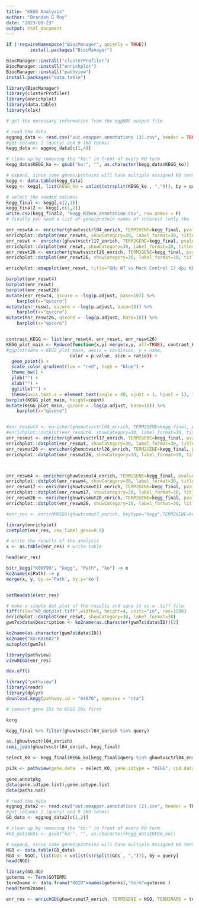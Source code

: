 ```yaml
---
title: "KEGG Analysis"
author: "Brandon G Roy"
date: "2023-08-23"
output: html_document
---
```


```r
if (!requireNamespace("BiocManager", quietly = TRUE)) 
         install.packages("BiocManager")

BiocManager::install("clusterProfiler")
BiocManager::install("enrichplot")
BiocManager::install("pathview")
install.packages("data.table")

library(BiocManager)
library(clusterProfiler)
library(enrichplot)
library(data.table)
library(xlsx)
```

```r
# get the necessary information from the eggNOG output file

# read the data
eggnog_data <- read.csv("out.emapper.annotations (3).csv", header = TRUE)
#get columns 1 (query) and 9 (KO terms)
kegg_data <- eggnog_data[c(1,4)]

# clean up by removing the "ko:" in front of every KO term
kegg_data$KEGG_ko <- gsub("ko:", "", as.character(kegg_data$KEGG_ko))

# expand, since some genes/proteins will have multiple assigned KO terms
kegg <- data.table(kegg_data)
kegg <- kegg[, list(KEGG_ko = unlist(strsplit(KEGG_ko , ","))), by = query]

# select the needed columns
kegg_final <- kegg[,c(2,1)]
kegg_final2 <- kegg[,c(1,2)]
write.csv(kegg_final2, "kegg_Niben_annotation.csv", row.names = F)                         
# finally you need a list of gene/protein names of interest (only the     # identifiers). Here, this is called protein_ids. It can be a vector or a # column in a data.frame. This can be a list of differentially expressed   # genes or the genes present in a cluster of module that is experimentall # interesting to you.
```

```r

enr_reswt4 <- enricher(ghuwtvsctrl04_enrich, TERM2GENE=kegg_final, pvalueCutoff = 0.05, pAdjustMethod = "BH", qvalueCutoff = 0.05, minGSSize = 10)
enrichplot::dotplot(enr_reswt4, showCategory=30, label_format=30, title="GHu WT vs Mock Control 4 dpi KEGG Enrichment")
enr_reswt <- enricher(ghuwtvsctrl17_enrich, TERM2GENE=kegg_final, pvalueCutoff = 0.05, pAdjustMethod = "BH", qvalueCutoff = 0.05, minGSSize = 10)
enrichplot::dotplot(enr_reswt, showCategory=30, label_format=30, title="GHu WT vs Mock Control 17 dpi KEGG Enrichment")
enr_reswt26 <- enricher(ghuwtvsctrl26_enrich, TERM2GENE=kegg_final, pvalueCutoff = 0.05, pAdjustMethod = "BH", qvalueCutoff = 0.05, minGSSize = 10)
enrichplot::dotplot(enr_reswt26, showCategory=30, label_format=30, title="GHu WT vs Mock Control 26 dpi KEGG Enrichment")

enrichplot::emapplot(enr_reswt, title="GHu WT vs Mock Control 17 dpi KEGG Enrichment")

barplot(enr_reswt4)
barplot(enr_reswt)
barplot(enr_reswt26)
mutate(enr_reswt4, qscore = -log(p.adjust, base=10)) %>% 
    barplot(x="qscore")
mutate(enr_reswt, qscore = -log(p.adjust, base=10)) %>% 
    barplot(x="qscore")
mutate(enr_reswt26, qscore = -log(p.adjust, base=10)) %>% 
    barplot(x="qscore")


contrast_KEGG <- list(enr_reswt4, enr_reswt, enr_reswt26)
KEGG_plot_main <- Reduce(function(x,y) merge(x,y, all=TRUE), contrast_KEGG, accumulate=FALSE)
#ggplot(data = KEGG_plot_main, aes(x = condition, y = name, 
                        color = p.value, size = ratio)) + 
  geom_point() +
  scale_color_gradient(low = "red", high = "blue") +
  theme_bw() + 
  ylab("") + 
  xlab("") + 
  ggtitle("") +
  theme(axis.text.x = element_text(angle = 40, vjust = 1, hjust = 1), text = element_text(size=12))
barplot(KEGG_plot_main, height=count)
mutate(KEGG_plot_main, qscore = -log(p.adjust, base=10)) %>% 
    barplot(x="qscore")


#enr_resmut4 <- enricher(ghumutvsctrl04_enrich, TERM2GENE=kegg_final, pvalueCutoff = 1, pAdjustMethod = "BH", qvalueCutoff = 1, minGSSize = 10)
#enrichplot::dotplot(enr_resmut4, showCategory=30, label_format=30, title="GHu Mutant vs Mock Control 4 dpi KEGG Enrichment")
enr_resmut <- enricher(ghumutvsctrl17_enrich, TERM2GENE=kegg_final, pvalueCutoff = 0.05, pAdjustMethod = "BH", qvalueCutoff = 0.05, minGSSize = 10)
enrichplot::dotplot(enr_resmut, showCategory=30, label_format=30, title="GHu Mutant vs Mock Control 17 dpi KEGG Enrichment")
enr_resmut26 <- enricher(ghumutvsctrl26_enrich, TERM2GENE=kegg_final, pvalueCutoff = 0.05, pAdjustMethod = "BH", qvalueCutoff = 0.05, minGSSize = 10)
enrichplot::dotplot(enr_resmut26, showCategory=30, label_format=30, title="GHu Mutant vs Mock Control 26 dpi KEGG Enrichment")



enr_reswm4 <- enricher(ghuwtvsmut4_enrich, TERM2GENE=kegg_final, pvalueCutoff = 0.05, pAdjustMethod = "BH", qvalueCutoff = 0.05, minGSSize = 10)
enrichplot::dotplot(enr_reswm4, showCategory=30, label_format=30, title="GHu WT vs GHu Mutant 4 dpi KEGG Enrichment")
enr_reswm17 <- enricher(ghuwtvsmut17_enrich, TERM2GENE=kegg_final, pvalueCutoff = 0.05, pAdjustMethod = "BH", qvalueCutoff = 0.05, minGSSize = 10)
enrichplot::dotplot(enr_reswm17, showCategory=30, label_format=30, title="GHu WT vs GHu Mutant 17 dpi KEGG Enrichment")
enr_reswm26 <- enricher(ghuwtvsmut26_enrich, TERM2GENE=kegg_final, pvalueCutoff = 0.05, pAdjustMethod = "BH", qvalueCutoff = 0.05, minGSSize = 10)
enrichplot::dotplot(enr_reswm26, showCategory=30, label_format=30, title="GHu WT vs GHu Mutant 26 dpi KEGG Enrichment")

#enr_res <- enrichMKEGG(ghuwtvsmut7_enrich, keytype="kegg",TERM2GENE=kegg_final, pvalueCutoff = 0.05, pAdjustMethod = "BH", qvalueCutoff = 0.2, minGSSize = 10)


```

```r
library(enrichplot)
cnetplot(enr_res, cex_label_gene=0.5)

# write the results of the analysis
x <- as.table(enr_res) # write table

head(enr_res)

bitr_kegg("K00799", "kegg", "Path", "ko") -> x
ko2name(x$Path) -> y
merge(x, y, by.x='Path', by.y='ko')


setReadable(enr_res)

# make a simple dot plot of the results and save it as a .tiff file
tiff(file="KO_dotplot.tiff",width=6, height=4, units="in", res=1200)
enrichplot::dotplot(enr_reswt, showCategory=30, label_format=30)
gwm7s$data$Description <- ko2name(as.character(gwm7s$data$ID))[2]

ko2name(as.character(gwm7s$data$ID))
ko2name("ko:K01602")
autoplot(gwm7s)

library(pathview)
viewKEGG(enr_res)

dev.off()
```

```r
library("pathview")
library(readr)
library(dplyr)
download.kegg(pathway.id = "04070", species = "nta")

# convert gene IDs to KEGG IDs first

korg

kegg_final %>% filter(ghuwtvsctrl04_enrich %in% query)

as.(ghuwtvsctrl04_enrich)
semi_join(ghuwtvsctrl04_enrich, kegg_final)

select_KO <- kegg_final$KEGG_ko[kegg_final$query %in% ghuwtvsctrl04_enrich]

pi3k <- pathview(gene.data  = select_KO, gene.idtype = "KEGG", cpd.data = kegg_final, pathway.id = "nta04070", species= "nta", id.type = ,)

gene.annotpkg
data(gene.idtype.list);gene.idtype.list
data(paths.nat)

```

```r
# read the data
eggnog_data2 <- read.csv("out.emapper.annotations (2).csv", header = TRUE)
#get columns 1 (query) and 9 (KO terms)
GO_data <- eggnog_data2[c(1,2)]

# clean up by removing the "ko:" in front of every KO term
#GO_data$GOs <- gsub("ko:", "", as.character(kegg_data$KEGG_ko))

# expand, since some genes/proteins will have multiple assigned KO terms
NGO <- data.table(GO_data)
NGO <- NGO[, list(GOs = unlist(strsplit(GOs , ","))), by = query]
head(NGO)

library(GO.db)
goterms <- Term(GOTERM)
term2name <- data.frame("GOID"=names(goterms),"term"=goterms )
head(term2name)
```

```r
enr_res <- enrichGO(ghuwtvsmut7_enrich, TERM2GENE = NGO, TERM2NAME = term2name, pvalueCutoff = 0.05, pAdjustMethod = "BH", qvalueCutoff = 0.05, minGSSize = 10)
```

```r

```


